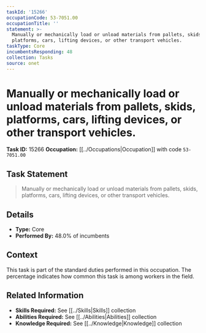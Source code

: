```yaml
---
taskId: '15266'
occupationCode: 53-7051.00
occupationTitle: ''
statement: >-
  Manually or mechanically load or unload materials from pallets, skids,
  platforms, cars, lifting devices, or other transport vehicles.
taskType: Core
incumbentsResponding: 48
collection: Tasks
source: onet
---
```

# Manually or mechanically load or unload materials from pallets, skids, platforms, cars, lifting devices, or other transport vehicles.

**Task ID:** 15266
**Occupation:** [[../Occupations|Occupation]] with code `53-7051.00`

## Task Statement

> Manually or mechanically load or unload materials from pallets, skids, platforms, cars, lifting devices, or other transport vehicles.

## Details

- **Type:** Core
- **Performed By:** 48.0% of incumbents

## Context

This task is part of the standard duties performed in this occupation. The percentage indicates how common this task is among workers in the field.

## Related Information

- **Skills Required:** See [[../Skills|Skills]] collection
- **Abilities Required:** See [[../Abilities|Abilities]] collection
- **Knowledge Required:** See [[../Knowledge|Knowledge]] collection
